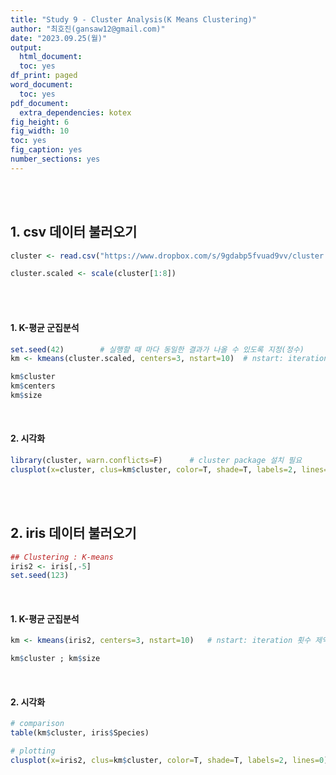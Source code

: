 ```yaml
---
title: "Study 9 - Cluster Analysis(K Means Clustering)"
author: "최호진(gansaw12@gmail.com)"
date: "2023.09.25(월)"
output:
  html_document:
  toc: yes
df_print: paged
word_document:
  toc: yes
pdf_document:
  extra_dependencies: kotex
fig_height: 6
fig_width: 10
toc: yes
fig_caption: yes
number_sections: yes
---
```


<br>
<br>


## 1. csv 데이터 불러오기
```R
cluster <- read.csv("https://www.dropbox.com/s/9gdabp5fvuad9vv/cluster.csv?dl=1", header=F, col.names=c("실내시설", "메뉴", "가격", "서비스", "편리성", "인지도", "위생", "숙박", "이용횟수", "레스토랑", "지불비용", "인원", "동반", "형태", "위치", "만족도", "재구매", "성별", "연령", "직업", "최종학력", "소득"))

cluster.scaled <- scale(cluster[1:8])
```

<br>
<br>

#### 1. K-평균 군집분석
```R
set.seed(42)		# 실행할 때 마다 동일한 결과가 나올 수 있도록 지정(정수)
km <- kmeans(cluster.scaled, centers=3, nstart=10)	# nstart: iteration 횟수 제약

km$cluster
km$centers
km$size
```

<br>

#### 2. 시각화
```R
library(cluster, warn.conflicts=F)		# cluster package 설치 필요
clusplot(x=cluster, clus=km$cluster, color=T, shade=T, labels=2, lines=0)
```

<br>
<br>

## 2. iris 데이터 불러오기
```R
## Clustering : K-means 
iris2 <- iris[,-5]
set.seed(123)
```

<br>

#### 1. K-평균 군집분석
```R
km <- kmeans(iris2, centers=3, nstart=10)	# nstart: iteration 횟수 제약

km$cluster ; km$size
```

<br>

#### 2. 시각화
```R
# comparison
table(km$cluster, iris$Species)

# plotting
clusplot(x=iris2, clus=km$cluster, color=T, shade=T, labels=2, lines=0)

```